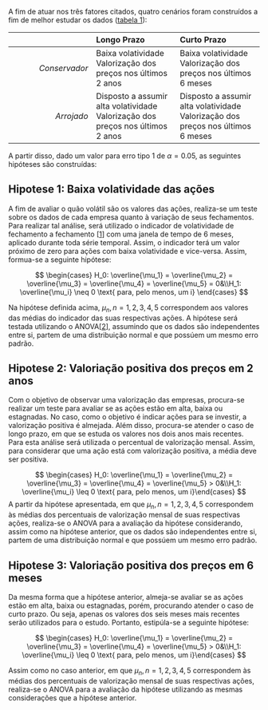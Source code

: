 A fim de atuar nos três fatores citados, quatro cenários foram construídos a fim de melhor estudar os dados ([tabela 1](#tabela_1)):

<a id="tabela1"></a>

|| Longo Prazo | Curto Prazo |
|------------:|:------------|:------------|
| _Conservador_  | Baixa volatividade<br>Valorização dos preços nos últimos 2 anos| Baixa volatividade<br>Valorização dos preços nos últimos 6 meses |
| _Arrojado_     | Disposto a assumir alta volatividade<br>Valorização dos preços nos últimos 2 anos| Disposto a assumir alta volatividade<br>Valorização dos preços nos últimos 6 meses |

A partir disso, dado um valor para erro tipo 1 de $\alpha = 0.05$, as seguintes hipóteses são construídas:

## Hipotese 1: Baixa volatividade das ações
A fim de avaliar o quão volátil são os valores das ações, realiza-se um teste sobre os dados de cada empresa quanto à variação de seus fechamentos. Para realizar tal análise, será utilizado o indicador de volatividade de fechamento a fechamento [[1](https://web.archive.org/web/20100421083157/http://www.sitmo.com/eq/172)] com uma janela de tempo de 6 meses, aplicado durante toda série temporal. Assim, o indicador terá um valor próximo de zero para ações com baixa volatividade e vice-versa. Assim, formua-se a seguinte hipótese:

$$
\begin{cases} H_0: \overline{\mu_1} = \overline{\mu_2} = \overline{\mu_3} = \overline{\mu_4} = \overline{\mu_5} = 0&\\H_1: \overline{\mu_i} \neq 0 \text{ para, pelo menos, um i} \end{cases}
$$

Na hipótese definida acima, $\mu_n,n=1,2,3,4,5$ correspondem aos valores das médias do indicador das suas respectivas ações. A hipótese será testada utilizando o ANOVA[[2](https://en.wikipedia.org/wiki/Analysis_of_variance)], assumindo que os dados são independentes entre si, partem de uma distribuição normal e que possúem um mesmo erro padrão.

## Hipotese 2: Valoriação positiva dos preços em 2 anos
Com o objetivo de observar uma valorização das empresas, procura-se realizar um teste para avaliar se as ações estão em alta, baixa ou estagnadas. No caso, como o objetivo é indicar ações para se investir, a valorização positiva é almejada. Além disso, procura-se atender o caso de longo prazo, em que se estuda os valores nos dois anos mais recentes. Para esta análise será utilizada o percentual de valorização mensal. Assim, para considerar que uma ação está com valorização positiva, a média deve ser positiva.

$$
\begin{cases} H_0: \overline{\mu_1} = \overline{\mu_2} = \overline{\mu_3} = \overline{\mu_4} = \overline{\mu_5} > 0&\\H_1: \overline{\mu_i} \leq 0 \text{ para, pelo menos, um i}\end{cases}
$$
A partir da hipótese apresentada, em que $\mu_n,n=1,2,3,4,5$ correspondem às médias dos percentuais de valorização mensal de suas respectivas ações, realiza-se o ANOVA para a avaliação da hipótese considerando, assim como na hipótese anterior, que os dados são independentes entre si, partem de uma distribuição normal e que possúem um mesmo erro padrão.

## Hipotese 3: Valoriação positiva dos preços em 6 meses
Da mesma forma que a hipótese anterior, almeja-se avaliar se as ações estão em alta, baixa ou estagnadas, porém, procurando atender o caso de curto prazo. Ou seja, apenas os valores dos seis meses mais recentes serão utilizados para o estudo. Portanto, estipúla-se a seguinte hipótese:

$$
\begin{cases} H_0: \overline{\mu_1} = \overline{\mu_2} = \overline{\mu_3} = \overline{\mu_4} = \overline{\mu_5} > 0&\\H_1: \overline{\mu_i} \leq 0 \text{ para, pelo menos, um i}\end{cases}
$$

Assim como no caso anterior, em que $\mu_n,n=1,2,3,4,5$ correspondem às médias dos percentuais de valorização mensal de suas respectivas ações, realiza-se o ANOVA para a avaliação da hipótese utilizando as mesmas considerações que a hipótese anterior.